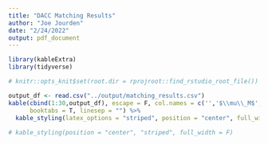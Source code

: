 ```yaml
---
title: "DACC Matching Results"
author: "Joe Jourden"
date: "2/24/2022"
output: pdf_document
---
```

```r
library(kableExtra)
library(tidyverse)

# knitr::opts_knit$set(root.dir = rprojroot::find_rstudio_root_file())
```

```r
output_df <- read.csv("../output/matching_results.csv")
kable(cbind(1:30,output_df), escape = F, col.names = c('','$\\mu\\_M$', '$\\mu\\^*$', '$\\mu\\_W$'),
      booktabs = T, linesep = "") %>%
  kable_styling(latex_options = "striped", position = "center", full_width = F)
  
# kable_styling(position = "center", "striped", full_width = F)
```